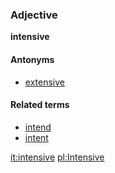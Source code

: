 ===Adjective===
'''intensive'''

====Antonyms====
*[[extensive]]

====Related terms====
*[[intend]]
*[[intent]]

[[it:intensive]]
[[pl:Intensive]]